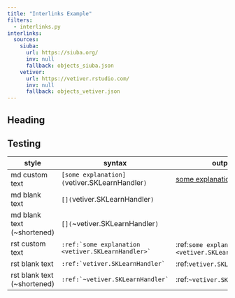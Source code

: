 ```yaml
---
title: "Interlinks Example"
filters:
  - interlinks.py
interlinks:
  sources:
    siuba:
      url: https://siuba.org/
      inv: null 
      fallback: objects_siuba.json
    vetiver:
      url: https://vetiver.rstudio.com/
      inv: null
      fallback: objects_vetiver.json
---
```


## Heading {#sec-hello}

## Testing


| style | syntax | output |
| ----- | ------ | ------ |
| md custom text  | `[some explanation](`vetiver.SKLearnHandler`)` | [some explanation](`vetiver.SKLearnHandler`) |
| md blank text   | `[](`vetiver.SKLearnHandler`)` | [](`vetiver.SKLearnHandler`) |
| md blank text (~shortened)| `[](`~vetiver.SKLearnHandler`)` | [](`~vetiver.SKLearnHandler`) |
| rst custom text | `` :ref:`some explanation <vetiver.SKLearnHandler>` `` | :ref:`some explanation <vetiver.SKLearnHandler>` |
| rst blank text  | `` :ref:`vetiver.SKLearnHandler` `` | :ref:`vetiver.SKLearnHandler` |
| rst blank text (~shortened) | `` :ref:`~vetiver.SKLearnHandler` `` | :ref:`~vetiver.SKLearnHandler` |
